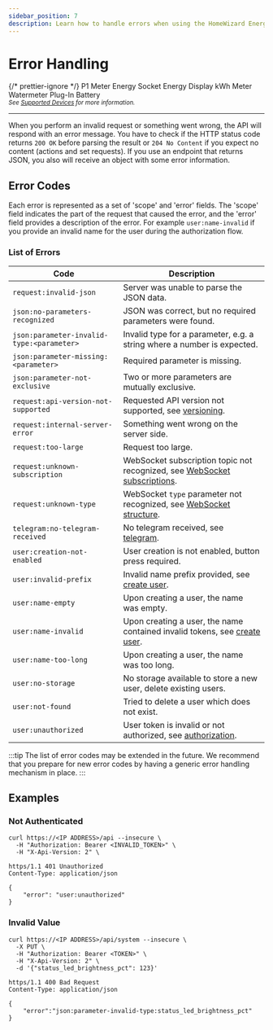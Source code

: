 ```yaml
---
sidebar_position: 7
description: Learn how to handle errors when using the HomeWizard Energy API.
---
```



# Error Handling

{/* prettier-ignore */}
<Badge color='hw-green' icon='mdi:test-tube' subtext='Requires Firmware 6.00, Currently in Beta'>P1 Meter</Badge>
<Badge color='hw-orange' icon='mdi:check' subtext='Supported in v1'>Energy Socket</Badge>
<Badge color='hw-purple' icon='mdi:wrench' subtext='In development'>Energy Display</Badge>
<Badge color='hw-orange' icon='mdi:check' subtext='Supported in v1'>kWh Meter</Badge>
<Badge color='hw-orange' icon='mdi:check' subtext='Supported in v1'>Watermeter</Badge>
<Badge color='hw-green' icon='mdi:check' subtext='Supported'>Plug-In Battery</Badge>
<br />
<sub>_See [Supported Devices](/docs/introduction#devices) for more information._</sub>

---

<PreliminaryWarning />

When you perform an invalid request or something went wrong, the API will respond with an error message. You have to check if the HTTP status code returns `200 OK` before parsing the result or `204 No Content` if you expect no content (actions and set requests).
If you use an endpoint that returns JSON, you also will receive an object with some error information.

## Error Codes

Each error is represented as a set of 'scope' and 'error' fields. The 'scope' field indicates the part of the request that caused the error, and the 'error' field provides a description of the error. For example `user:name-invalid` if you provide an invalid name for the user during the authorization flow.

### List of Errors

| Code                                      | Description                                                                                                                   |
| ----------------------------------------- | ----------------------------------------------------------------------------------------------------------------------------- |
| `request:invalid-json`                    | Server was unable to parse the JSON data.                                                                                     |
| `json:no-parameters-recognized`           | JSON was correct, but no required parameters were found.                                                                      |
| `json:parameter-invalid-type:<parameter>` | Invalid type for a parameter, e.g. a string where a number is expected.                                                       |
| `json:parameter-missing:<parameter>`      | Required parameter is missing.                                                                                                |
| `json:parameter-not-exclusive`            | Two or more parameters are mutually exclusive.                                                                                |
| `request:api-version-not-supported`       | Requested API version not supported, see [versioning](/docs/versioning).                                                      |
| `request:internal-server-error`           | Something went wrong on the server side.                                                                                      |
| `request:too-large`                       | Request too large.                                                                                                            |
| `request:unknown-subscription`            | WebSocket subscription topic not recognized, see [WebSocket subscriptions](/docs/v2/websocket#subscribe).                     |
| `request:unknown-type`                    | WebSocket `type` parameter not recognized, see [WebSocket structure](/docs/v2/websocket#structure).                           |
| `telegram:no-telegram-received`           | No telegram received, see [telegram](/docs/v2/telegram#error-handling).                                                       |
| `user:creation-not-enabled`               | User creation is not enabled, button press required.                                                                          |
| `user:invalid-prefix`                     | Invalid name prefix provided, see [create user](/docs/v2/authorization#create-user-and-get-token).                            |
| `user:name-empty`                         | Upon creating a user, the name was empty.                                                                                     |
| `user:name-invalid`                       | Upon creating a user, the name contained invalid tokens, see [create user](/docs/v2/authorization#create-user-and-get-token). |
| `user:name-too-long`                      | Upon creating a user, the name was too long.                                                                                  |
| `user:no-storage`                         | No storage available to store a new user, delete existing users.                                                              |
| `user:not-found`                          | Tried to delete a user which does not exist.                                                                                  |
| `user:unauthorized`                       | User token is invalid or not authorized, see [authorization](/docs/v2/authorization).                                         |

:::tip
The list of error codes may be extended in the future. We recommend that you prepare for new error codes by having a generic error handling mechanism in place.
:::

## Examples

### Not Authenticated

```shell title="Request"
curl https://<IP ADDRESS>/api --insecure \
  -H "Authorization: Bearer <INVALID_TOKEN>" \
  -H "X-Api-Version: 2" \
```

```http title="Response"
https/1.1 401 Unauthorized
Content-Type: application/json

{
    "error": "user:unauthorized"
}
```

### Invalid Value

```http title="Request"
curl https://<IP ADDRESS>/api/system --insecure \
  -X PUT \
  -H "Authorization: Bearer <TOKEN>" \
  -H "X-Api-Version: 2" \
  -d '{"status_led_brightness_pct": 123}'
```

```http title="Response"
https/1.1 400 Bad Request
Content-Type: application/json

{
    "error":"json:parameter-invalid-type:status_led_brightness_pct"
}
```
